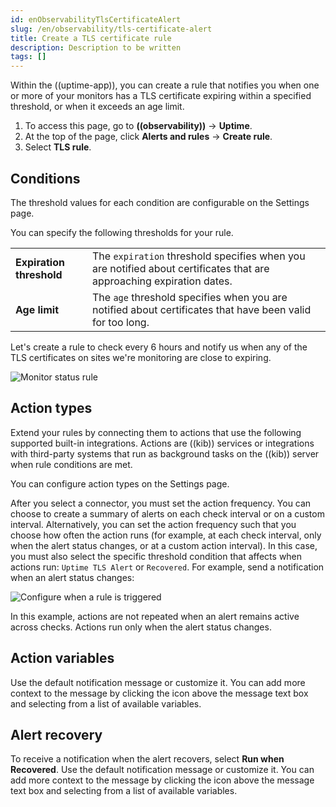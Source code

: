```yaml
---
id: enObservabilityTlsCertificateAlert
slug: /en/observability/tls-certificate-alert
title: Create a TLS certificate rule
description: Description to be written
tags: []
---
```



<div id="tls-certificate-alert"></div>

Within the ((uptime-app)), you can create a rule that notifies
you when one or more of your monitors has a TLS certificate expiring
within a specified threshold, or when it exceeds an age limit.

1. To access this page, go to **((observability))** -> **Uptime**.
1. At the top of the page, click **Alerts and rules** -> **Create rule**.
1. Select **TLS rule**.

<div id="tls-alert-conditions"></div>

## Conditions

The threshold values for each condition are configurable on the
<DocLink id="enObservabilityConfigureUptimeSettings" section="configure-connectors">Settings</DocLink> page.

You can specify the following thresholds for your rule.

|  |  |
|---|---|
| **Expiration threshold** | The `expiration` threshold specifies when you are notified about certificates that are approaching expiration dates. |
| **Age limit** | The `age` threshold specifies when you are notified about certificates that have been valid for too long. |

Let's create a rule to check every 6 hours and notify us when any of the TLS certificates on sites we're monitoring are close to expiring.

![Monitor status rule](images/tls-alert.png)

<div id="action-types-certs"></div>

## Action types

Extend your rules by connecting them to actions that use the following
supported built-in integrations. Actions are ((kib)) services or integrations with
third-party systems that run as background tasks on the ((kib)) server when rule conditions are met.

You can configure action types on the <DocLink id="enObservabilityConfigureUptimeSettings" section="configure-connectors">Settings</DocLink> page.

<AlertingConnectors />

After you select a connector, you must set the action frequency. You can choose to create a summary of alerts on each check interval or on a custom interval. Alternatively, you can set the action frequency such that you choose how often the action runs (for example, at each check interval, only when the alert status changes, or at a custom action interval). In this case, you must also select the specific threshold condition that affects when actions run: `Uptime TLS Alert` or `Recovered`. For example, send a notification when an alert status changes:

![Configure when a rule is triggered](images/tls-run-when-selection.png)

In this example, actions are not repeated when an alert remains active across checks. Actions run only when the alert status changes.

<div id="action-variables-certs"></div>

## Action variables

Use the default notification message or customize it.
You can add more context to the message by clicking the icon above the message text box
and selecting from a list of available variables.

<DocImage size="xl" url="images/tls-certificate-alert-default-message.png" alt='Default notification message for TLS rules with open "Add variable" popup listing available action variables' />

<div id="recovery-variables-certs"></div>

## Alert recovery

To receive a notification when the alert recovers, select **Run when Recovered**. Use the default notification message or customize it. You can add more context to the message by clicking the icon above the message text box and selecting from a list of available variables.

<DocImage size="xl" url="images/tls-certificate-alert-recovery.png" alt='Default recovery message for TLS certificate rules with open "Add variable" popup listing available action variables' />
